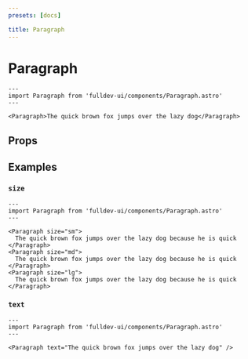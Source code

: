 ```yaml
---
presets: [docs]

title: Paragraph
---
```


# Paragraph


```astro live
---
import Paragraph from 'fulldev-ui/components/Paragraph.astro'
---

<Paragraph>The quick brown fox jumps over the lazy dog</Paragraph>
```

## Props

<PropsTable />

## Examples

### `size`

```astro live
---
import Paragraph from 'fulldev-ui/components/Paragraph.astro'
---

<Paragraph size="sm">
  The quick brown fox jumps over the lazy dog because he is quick
</Paragraph>
<Paragraph size="md">
  The quick brown fox jumps over the lazy dog because he is quick
</Paragraph>
<Paragraph size="lg">
  The quick brown fox jumps over the lazy dog because he is quick
</Paragraph>
```

### `text`

```astro live
---
import Paragraph from 'fulldev-ui/components/Paragraph.astro'
---

<Paragraph text="The quick brown fox jumps over the lazy dog" />
```
